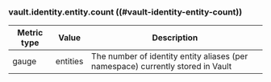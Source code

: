 ### vault.identity.entity.count ((#vault-identity-entity-count))

Metric type | Value    | Description
----------- | -------- | -----------
gauge       | entities | The number of identity entity aliases (per namespace) currently stored in Vault